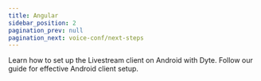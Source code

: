 ```yaml
---
title: Angular
sidebar_position: 2
pagination_prev: null
pagination_next: voice-conf/next-steps
---
```


Learn how to set up the Livestream client on Android with Dyte. Follow our guide for effective Android client setup.